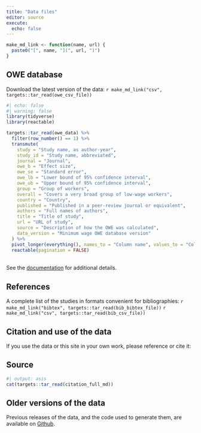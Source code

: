 ```yaml
---
title: "Data files"
editor: source
execute:
  echo: false
---
```


```r
make_md_link <- function(name, url) {
  paste0("[", name, "](", url, ")")  
}

```

## OWE database
Download the latest version of the data: `r make_md_link("csv", targets::tar_read(owe_csv_file))`

```r
#| echo: false
#| warning: false
library(tidyverse)
library(reactable)

targets::tar_read(owe_data) %>% 
  filter(row_number() == 1) %>% 
  transmute(
    study = "Study name, as author-year",
    study_id = "Study name, abbreviated",
    journal = "Journal",
    owe_b = "Effect size",
    owe_se = "Standard error",
    owe_lb = "Lower bound of 95% confidence interval",
    owe_ub = "Upper bound of 95% confidence interval",
    group = "Group of workers",
    overall = "Covers a very broad group of low-wage workers",
    country = "Country",
    published = "Published in a peer-review journal or equivalent",
    authors = "Full names of authors",
    title = "Title of study",
    url = "URL of study",
    source = "Description of how the OWE was calculated",
    data_version = "Minimum wage OWE database version"
  ) %>% 
  pivot_longer(everything(), names_to = "Column name", values_to = "Column description") %>% 
  reactable(pagination = FALSE)
```
<br/>
See the [documentation](documentation.html) for additional details.

## References
A complete list of the studies in formats convenient for bibliographies: `r make_md_link("bibtex", targets::tar_read(bib_bibtex_file))` `r make_md_link("csv", targets::tar_read(bib_csv_file))`

## Citation and use of the data
If you use the data or this site in your own work, please reference or cite it:

::: {.callout-note}
## Source
```r
#| output: asis
cat(targets::tar_read(citation_full_md))
```
:::

## Older versions of the data
Previous releases of the data, and the code used to generate them, are available on [Github](https://github.com/Economic/owe/releases).